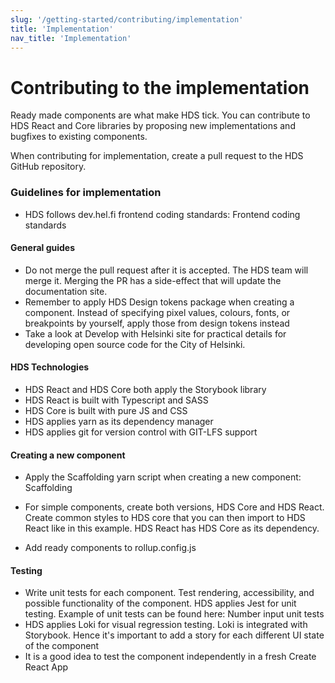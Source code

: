 ```yaml
---
slug: '/getting-started/contributing/implementation'
title: 'Implementation'
nav_title: 'Implementation'
---
```



# Contributing to the implementation

<LeadParagraph>
    Ready made components are what make HDS tick. You can contribute to HDS React and Core libraries by proposing new implementations and bugfixes to existing components.
</LeadParagraph>

When contributing for implementation, create a <Link size="M" href="https://help.github.com/en/github/collaborating-with-issues-and-pull-requests/creating-a-pull-request" external>pull request</Link> to the <Link size="M" href="https://github.com/City-of-Helsinki/helsinki-design-system" external>HDS GitHub repository</Link>.

### Guidelines for implementation
- HDS follows dev.hel.fi frontend coding standards: <Link size="M" href="https://dev.hel.fi/coding-standards#frontend-code-standards" external>Frontend coding standards</Link> 

#### General guides
- Do not merge the pull request after it is accepted. The HDS team will merge it. Merging the PR has a side-effect that will update the documentation site. 
- Remember to apply <Link size="M" href="https://github.com/City-of-Helsinki/helsinki-design-system/tree/master/packages/design-tokens/tokens" external>HDS Design tokens package</Link> when creating a component. Instead of specifying pixel values, colours, fonts, or breakpoints by yourself, apply those from design tokens instead 
- Take a look at <Link size="M" href="https://dev.hel.fi/" external>Develop with Helsinki site</Link> for practical details for developing open source code for the City of Helsinki. 

#### HDS Technologies

- HDS React and HDS Core both apply the <Link size="M" href="https://storybook.js.org/" external>Storybook library</Link> 
- HDS React is built with Typescript and SASS 
- HDS Core is built with pure JS and CSS 
- HDS applies yarn as its dependency manager 
- HDS applies git for version control with <Link size="M" href="https://git-lfs.github.com/" external>GIT-LFS support</Link> 

#### Creating a new component

- Apply the Scaffolding yarn script when creating a new component: <Link size="M" href="https://github.com/City-of-Helsinki/helsinki-design-system/blob/master/packages/react/package.json#L17" external>Scaffolding</Link> 
- For simple components, create both versions, HDS Core and HDS React.
  Create common styles to HDS core that you can then import to HDS React like in <Link size="M" href="https://github.com/City-of-Helsinki/helsinki-design-system/blob/master/packages/react/src/components/textInput/TextInput.module.css" external>this example</Link>.
  HDS React has HDS Core as its dependency.
 
- Add ready components to <Link size="M" href="https://github.com/City-of-Helsinki/helsinki-design-system/blob/master/packages/react/rollup.config.js" external>rollup.config.js</Link> 

#### Testing

- Write unit tests for each component. Test rendering, accessibility, and possible functionality of the component. HDS applies <Link size="M" href="https://jestjs.io/">Jest</Link> for unit testing. Example of unit tests can be found here: <Link size="M" href="https://github.com/City-of-Helsinki/helsinki-design-system/blob/master/packages/react/src/components/numberInput/NumberInput.test.tsx" external>Number input unit tests</Link>
- HDS applies <Link size="M" href="https://loki.js.org/" external>Loki</Link> for visual regression testing. Loki is integrated with Storybook. Hence it's important to add a story for each different UI state of the component 
- It is a good idea to test the component independently in a fresh <Link size="M" href="https://github.com/City-of-Helsinki/hds-cra" external>Create React App</Link> 
